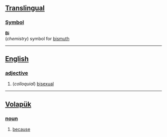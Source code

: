 ==[[Translingual]]==
===[[Symbol]]===

'''Bi'''<br>(''chemistry'') symbol for [[bismuth]]

----
==[[English]]==
=== [[adjective]] ===
# (''colloquial'') [[bisexual]]

----
== [[Volapük]] == 
=== [[noun]] === 
# [[because]]
